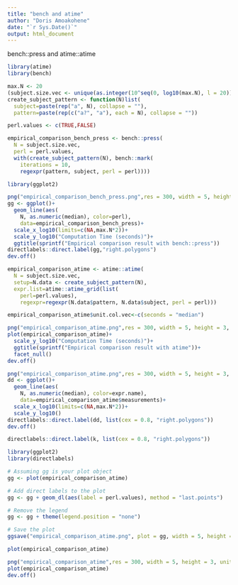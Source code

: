 ```yaml
---
title: "bench and atime"
author: "Doris Amoakohene"
date: "`r Sys.Date()`"
output: html_document
---
```



bench::press and atime::atime



```r
library(atime)
library(bench)

```



```r
max.N <- 20
(subject.size.vec <- unique(as.integer(10^seq(0, log10(max.N), l = 20))))
create_subject_pattern <- function(N)list(
  subject=paste(rep("a", N), collapse = ""),
  pattern=paste(rep(c("a?", "a"), each = N), collapse = ""))

perl.values <- c(TRUE,FALSE)

empirical_comparison_bench_press <- bench::press(
  N = subject.size.vec,                 
  perl = perl.values,
  with(create_subject_pattern(N), bench::mark(
    iterations = 10,
    regexpr(pattern, subject, perl = perl))))

library(ggplot2)

png("empirical_comparison_bench_press.png",res = 300, width = 5, height = 3, unit = "in")
gg <- ggplot()+
  geom_line(aes(
    N, as.numeric(median), color=perl),
    data=empirical_comparison_bench_press)+
  scale_x_log10(limits=c(NA,max.N*2))+
  scale_y_log10("Computation Time (seconds)")+
  ggtitle(sprintf("Empirical comparison result with bench::press"))
directlabels::direct.label(gg,"right.polygons")
dev.off()
```


```r
empirical_comparison_atime <- atime::atime(
  N = subject.size.vec,
  setup=N.data <- create_subject_pattern(N),
  expr.list=atime::atime_grid(list(
    perl=perl.values),
    regexpr=regexpr(N.data$pattern, N.data$subject, perl = perl)))


```







```r
empirical_comparison_atime$unit.col.vec<-c(seconds = "median")

png("empirical_comparison_atime.png",res = 300, width = 5, height = 3, unit = "in")
plot(empirical_comparison_atime)+
  scale_y_log10("Computation Time (seconds)")+
  ggtitle(sprintf("Empirical comparison result with atime"))+
  facet_null()
dev.off()
```












```r
png("empirical_comparison_atime.png",res = 300, width = 5, height = 3, unit = "in")
dd <- ggplot()+
  geom_line(aes(
    N, as.numeric(median), color=expr.name),
    data=empirical_comparison_atime$measurements)+
  scale_x_log10(limits=c(NA,max.N*2))+
  scale_y_log10()
directlabels::direct.label(dd, list(cex = 0.8, "right.polygons"))
dev.off()
```


```r
directlabels::direct.label(k, list(cex = 0.8, "right.polygons"))
```


















```r
library(ggplot2)
library(directlabels)

# Assuming gg is your plot object
gg <- plot(empirical_comparison_atime)

# Add direct labels to the plot
gg <- gg + geom_dl(aes(label = perl.values), method = "last.points")

# Remove the legend
gg <- gg + theme(legend.position = "none")

# Save the plot
ggsave("empirical_comparison_atime.png", plot = gg, width = 5, height = 5, dpi = 300)

```


```r
plot(empirical_comparison_atime)

png("empirical_comparison_atime",res = 300, width = 5, height = 3, unit = "in")
plot(empirical_comparison_atime)
dev.off()

```


```r

```





